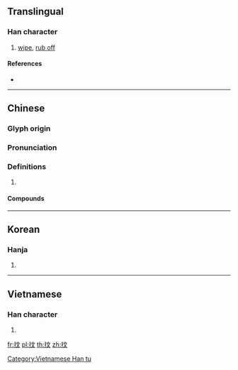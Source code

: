 {{character info/new}}
==Translingual==

===Han character===
{{Han char|rn=64|rad=手|as=04|sn=7|four=50041|canj=QYK|ids=⿰扌文}}

# [[wipe]], [[rub off]]

====References====
* {{Han ref|kx=0420.150|dkj=11868|dj=0767.160|hdz=31843.030|uh=6286|ud=25222|bh=A7EE|bd=42990}}

----

==Chinese==
{{zh-forms}}

===Glyph origin===
{{Han etym}}

===Pronunciation===
{{zh-pron
|m=抆
|c=man5
|mc=y
|oc=y
|cat=
}}

===Definitions===
{{zh-hanzi}}

# {{rfdef|zh}}

====Compounds====
{{zh-der|抆拭|抆淚}}

----

==Korean==

===Hanja===
{{ko-hanja|hangeul=문|eumhun=|rv=mun|mr=mun|y=mun}}

# {{defn|lang=ko|sort=手04}}

----

==Vietnamese==

===Han character===
{{vi-readings|rs=手04|hanviet=[[vặn]], [[vấn]], [[vẫn]]}}

# {{defn|vi|sort=手04}}

[[Category:Vietnamese Han tu]]

[[fr:抆]]
[[pl:抆]]
[[th:抆]]
[[zh:抆]]